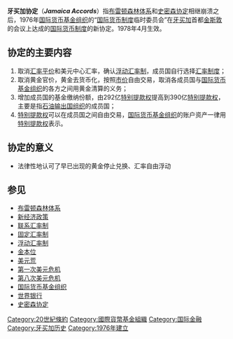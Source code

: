 {{expert|time=2017-01-21T06:05:55+00:00}}
'''牙买加协定'''（'''''Jamaica Accords'''''）指[[布雷顿森林体系|布雷顿森林体系]]和[[史密森协定|史密森协定]]相继崩溃之后，1976年[[国际货币基金组织|国际货币基金组织]]的“[[国际货币制度|国际货币制度]]临时委员会”在[[牙买加|牙买加]]首都[[金斯敦|金斯敦]]的会议上达成的[[国际货币制度|国际货币制度]]的新协定。1978年4月生效。

==协定的主要内容==
#取消[[汇率平价|汇率平价]]和美元中心汇率，确认[[浮動匯率|浮动汇率制]]，成员国自行选择[[汇率制度|汇率制度]]；
#取消黄金官价，黄金去货币化，按照[[市价|市价]]自由交易，取消各成员国与[[国际货币基金组织|国际货币基金组织]]的各方之间用黄金清算的义务；
#增加成员国的基金缴纳份额，由292亿[[特别提款权|特别提款权]]提高到390亿[[特别提款权|特别提款权]]，主要是指[[石油输出国组织|石油输出国组织]]的成员国；
#[[特别提款权|特别提款权]]可以在成员国之间自由交易，[[国际货币基金组织|国际货币基金组织]]的账户资产一律用[[特别提款权|特别提款权]]表示。

==协定的意义==
*法律性地认可了早已出现的黄金停止兑换、汇率自由浮动

==参见==
*[[布雷顿森林体系|布雷顿森林体系]]
*[[新经济政策|新经济政策]]
*[[联系汇率制|联系汇率制]]
*[[固定汇率制|固定汇率制]]
*[[浮动汇率制|浮动汇率制]]
*[[金本位|金本位]]
*[[美元荒|美元荒]]
*[[第一次美元危机|第一次美元危机]]
*[[第八次美元危机|第八次美元危机]]
*[[国际货币基金组织|国际货币基金组织]]
*[[世界银行|世界银行]]
*[[史密森协定|史密森协定]]


{{econ-stub}}
[[Category:20世紀條約|Category:20世紀條約]]
[[Category:國際貨幣基金組織|Category:國際貨幣基金組織]]
[[Category:国际金融|Category:国际金融]]
[[Category:牙买加历史|Category:牙买加历史]]
[[Category:1976年建立|Category:1976年建立]]